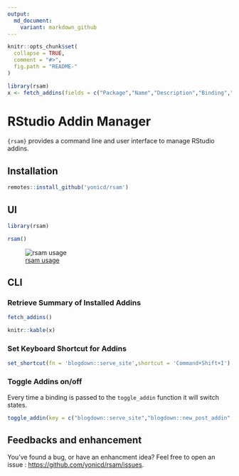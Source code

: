 ```yaml
---
output:
  md_document:
    variant: markdown_github
---
```


<!-- README.md is generated from README.Rmd. Please edit that file -->

```r
knitr::opts_chunk$set(
  collapse = TRUE,
  comment = "#>",
  fig.path = "README-"
)

library(rsam)
x <- fetch_addins(fields = c("Package","Name","Description","Binding","Interactive","Key",         "Shortcut"))
```

# RStudio Addin Manager

`{rsam}` provides a command line and user interface to manage RStudio addins.

## Installation

```r
remotes::install_github('yonicd/rsam')
```

## UI

```r
library(rsam)

rsam()

```

![[rsam usage](http://img.youtube.com/vi/-XZWv7CJrs8/0.jpg)](https://www.youtube.com/watch?v=-XZWv7CJrs8)

## CLI

### Retrieve Summary of Installed Addins

```r
fetch_addins()
```

```r
knitr::kable(x)
```

### Set Keyboard Shortcut for Addins

```r
set_shortcut(fn = 'blogdown::serve_site',shortcut = 'Command+Shift+I')
```

### Toggle Addins on/off

Every time a binding is passed to the `toggle_addin` function it will switch states.

```r
toggle_addin(key = c("blogdown::serve_site","blogdown::new_post_addin","blogdown::update_meta_addin"))
```

## Feedbacks and enhancement

You've found a bug, or have an enhancment idea? Feel free to open an issue : [https://github.com/yonicd/rsam/issues](https://github.com/yonicd/rsam/issues). 
